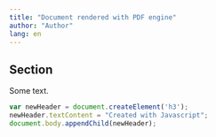 ```yaml
---
title: "Document rendered with PDF engine"
author: "Author"
lang: en
---
```


## Section

Some text.

```js
var newHeader = document.createElement('h3');
newHeader.textContent = "Created with Javascript";
document.body.appendChild(newHeader);
```
